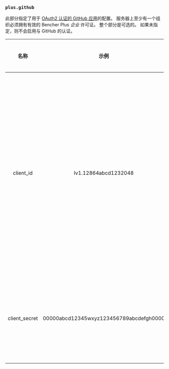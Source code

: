 ### `plus.github`

此部分指定了用于 [OAuth2 认证的 GitHub 应用](/zh/docs/how-to/github-app/)的配置。
服务器上至少有一个组织必须拥有有效的 Bencher Plus _企业_ 许可证。
整个部分是可选的。
如果未指定，则不会启用与 GitHub 的认证。

|     名称      |                  示例                   | 默认值 | 是否必要 |                                                                                                                                                       描述                                                                                                                                                       |
| :-----------: | :-------------------------------------: | :----: | :------: | :--------------------------------------------------------------------------------------------------------------------------------------------------------------------------------------------------------------------------------------------------------------------------------------------------------------: |
|   client_id   |          Iv1.12864abcd1232048           |  ---   |    是    | 为您的 GitHub App 指定 client ID。client ID 与 app ID 不同。您可以在应用的设置页面上找到 client ID。有关导航到 GitHub 应用设置页面的更多信息，请参见 [修改 GitHub App 注册](https://docs.github.com/zh/apps/maintaining-github-apps/modifying-a-github-app-registration#navigating-to-your-github-app-settings). |
| client_secret | 00000abcd12345wxyz123456789abcdefgh0000 |  ---   |    是    |                                                                                                                  您的 GitHub 应用的client secret。您可以在应用的设置页面上生成 client secret。                                                                                                                   |
